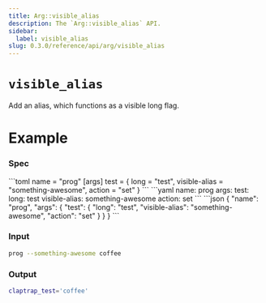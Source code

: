 ```yaml
---
title: Arg::visible_alias
description: The `Arg::visible_alias` API.
sidebar:
  label: visible_alias
slug: 0.3.0/reference/api/arg/visible_alias
---
```



# `visible_alias` <LinkButton href="https://docs.rs/clap/latest/clap/struct.Arg.html#method.visible_alias" icon="open-book" variant="minimal" />

<Badge text="since 0.1.0" size="small" />

Add an alias, which functions as a visible long flag.

# Example

### Spec

<Tabs syncKey="format">
  <TabItem label="TOML">
    ```toml
    name = "prog"
    [args]
    test = { long = "test", visible-alias = "something-awesome", action = "set" }
    ```
  </TabItem>

  <TabItem label="YAML">
    ```yaml
    name: prog
    args:
      test:
        long: test
        visible-alias: something-awesome
        action: set
    ```
  </TabItem>

  <TabItem label="JSON">
    ```json
    {
      "name": "prog",
      "args": {
        "test": {
          "long": "test",
          "visible-alias": "something-awesome",
          "action": "set"
        }
      }
    }
    ```
  </TabItem>
</Tabs>

### Input

```bash
prog --something-awesome coffee
```

### Output

```bash
claptrap_test='coffee'
```
